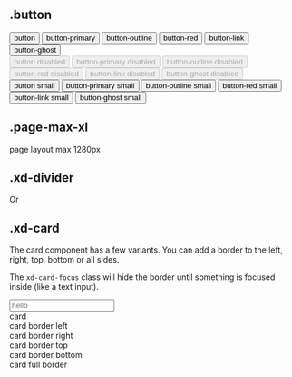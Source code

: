 
<Meta title="Classes/Components" />

## .button

<Canvas>
  <Story name="Button">
    <main className="grid md:grid-cols-3 gap-4">
      <div className="space-y-2">
        <button className="button">button</button>
        <button className="button button-primary">button-primary</button>
        <button className="button button-outline">button-outline</button>
        <button className="button button-red">button-red</button>
        <button className="button button-link">button-link</button>
        <button className="button button-ghost">button-ghost</button>
      </div>
      <div className="space-y-2">
        <button disabled className="button">
          button disabled
        </button>
        <button disabled className="button button-primary">
          button-primary disabled
        </button>
        <button disabled className="button button-outline">
          button-outline disabled
        </button>
        <button disabled className="button button-red">
          button-red disabled
        </button>
        <button disabled className="button button-link">
          button-link disabled
        </button>
        <button disabled className="button button-ghost">
          button-ghost disabled
        </button>
      </div>
      <div className="space-y-2">
        <button className="button button-sm">button small</button>
        <button className="button button-primary button-sm">
          button-primary small
        </button>
        <button className="button button-outline button-sm">
          button-outline small
        </button>
        <button className="button button-red button-sm">
          button-red small
        </button>
        <button className="button button-link button-sm">
          button-link small
        </button>
        <button className="button button-ghost button-sm">
          button-ghost small
        </button>
      </div>
    </main>
  </Story>
</Canvas>

## .page-max-xl

<Canvas>
  <Story name="Page Layout">
    <main>
      <div className="page-max-xl">
        <span className="bg-red-100 flex flex-grow items-center justify-center p-8">
          page layout max 1280px
        </span>
      </div>
    </main>
  </Story>
</Canvas>

## .xd-divider

<Canvas>
  <Story name="Divider">
    <main>
      <div className="xd-divider">
        <span className="px-4">Or</span>
      </div>
    </main>
  </Story>
</Canvas>

## .xd-card

The card component has a few variants. You can add a border to the left, right,
top, bottom or all sides.

The `xd-card-focus` class will hide the border until something is focused inside
(like a text input).

<Canvas>
  <Story name="Card">
    <main className="space-y-4">
      <div className="xd-card xd-card-border-l xd-card-focus">
        <input placeholder="hello" />
      </div>
      <div className="xd-card">card</div>
      <div className="xd-card xd-card-border-l">card border left</div>
      <div className="xd-card xd-card-border-r">card border right</div>
      <div className="xd-card xd-card-border-t">card border top</div>
      <div className="xd-card xd-card-border-b">card border bottom</div>
      <div className="xd-card xd-card-border">card full border</div>
    </main>
  </Story>
</Canvas>
